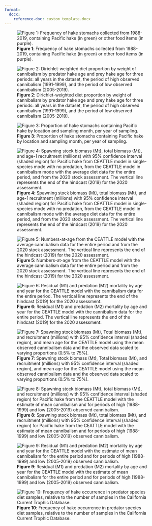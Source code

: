```yaml
---
format:
  docx:
    reference-doc: custom_template.docx
---
```


![**Figure 1**: Frequency of hake stomachs collected from 1988-2019, containing Pacific hake (in green) or other food items (in purple).](./plots/diet/hake_cannibalism.png)

![**Figure 2**: Dirichlet-weighted diet proportion by weight of cannibalism by predator hake age and prey hake age for three periods: all years in the dataset, the period of high observed cannibalism (1991-1999), and the period of low observed cannibalism (2005-2019).](./plots/diet/Dirichlet/Dirichlet_comp_pretty.png)

![**Figure 3**: Proportion of hake stomachs containing Pacific hake by location and sampling month, per year of sampling.](./plots/diet/locations_timing.png)

![**Figure 4**: Spawning stock biomass (Mt), total biomass (Mt), and age-1 recruitment (millions) with 95% confidence interval (shaded region) for Pacific hake from CEATTLE model in single-species mode with no predation, from the CEATTLE model in cannibalism mode with the average diet data for the entire period, and from the 2020 stock assessment. The vertical line represents the end of the hindcast (2019) for the 2020 assessment.](./plots/CEATTLE/cannibalism/popdyn.png)

![**Figure 5**: Numbers-at-age from the CEATTLE model with the average cannibalism data for the entire period and from the 2020 stock assessment. The vertical line represents the end of the hindcast (2019) for the 2020 assessment.](./plots/CEATTLE/cannibalism/nbyage.png)

![**Figure 6**: Residual (M1) and predation (M2) mortality by age and year for the CEATTLE model with the cannibalism data for the entire period. The vertical line represents the end of the hindcast (2019) for the 2020 assessment.](./plots/CEATTLE/cannibalism/M.png)

![**Figure 7**: Spawning stock biomass (Mt), Total biomass (Mt), and recruitment (millions) with 95% confidence interval (shaded region), and mean age for the CEATTLE model using the mean observed cannibalism data and the observed data scaled to varying proportions (0.5% to 75%).](./plots/CEATTLE/cannibalism/Testing/sensitivity_meanage_popdy.png)

![**Figure 8**: Spawning stock biomass (Mt), total biomass (Mt), and recruitment (millions) with 95% confidence interval (shaded region) for Pacific hake from the CEATTLE model with the estimate of mean cannibalism and for periods of high (1988-1999) and low (2005-2019) observed cannibalism.](./plots/CEATTLE/cannibalism/Testing/timevarying_popdy.png)

![**Figure 9**: Residual (M1) and predation (M2) mortality by age and year for the CEATTLE model with the estimate of mean cannibalism for the entire period and for periods of high (1988-1999) and low (2005-2019) observed cannibalism.](./plots/CEATTLE/cannibalism/Testing/timevarying_M.png)

![**Figure 10**: Frequency of hake occurrence in predator species diet samples, relative to the number of samples in the California Current Trophic Database.](./plots/diet/hake_predators.png)
